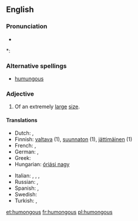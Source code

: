 ==English==

===Pronunciation===
* {{audio|en-us-humongous.ogg|Audio (US)}}

*: {{rhymes|ʌŋɡəs}}

===Alternative spellings===
* [[humungous]]

===Adjective===
{{en-adj}}

# {{slang}} Of an extremely [[large]] [[size]].

====Translations====
{{trans-top|extremely large}}
* Dutch: {{t+|nl|enorm}}, {{t-|nl|gigantisch}}
* Finnish: [[valtava]] (1), [[suunnaton]] (1), [[jättimäinen]] (1)
* French: {{t+|fr|gigantesque}}, {{t+|fr|énorme}}
* German: {{t+|de|riesig}}, {{t+|de|gigantisch}}
* Greek: {{t|el|θεόρατος|sc=Grek}}
* Hungarian: [[óriási nagy]]
{{trans-mid}}
* Italian: {{t+|it|gigantesco}}, {{t+|it|enorme}}, {{t-|it|disumano}}, {{t+|it|mastodontico}}
* Russian: {{t+|ru|огромный|sc=Cyrl}}, {{t+|ru|гигантский|sc=Cyrl}}
* Spanish: {{t-|es|gigante}}, {{t+|es|enorme}}
* Swedish: {{t+|sv|gigantisk}}
* Turkish: {{t|tr|devasa}},  {{t|tr|kocaman}}
{{trans-bottom}}

[[et:humongous]]
[[fr:humongous]]
[[pl:humongous]]